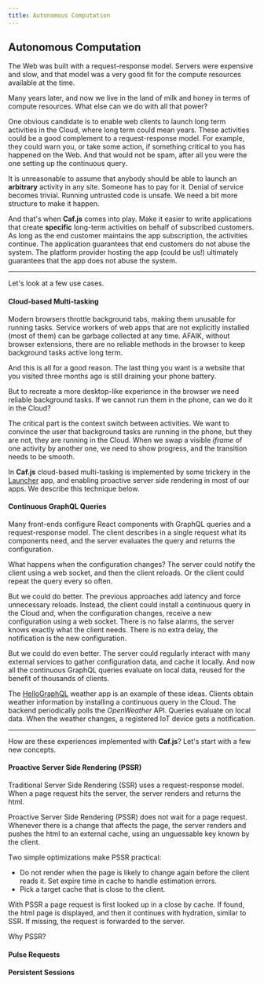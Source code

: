 ```yaml
---
title: Autonomous Computation
---
```

## Autonomous Computation

The Web was built with a request-response model. Servers were expensive and slow, and that model was a very good fit for the compute resources available at the time.

Many years later, and now we live in the land of milk and honey in terms of compute resources. What else can we do with all that power?

One obvious candidate is to enable web clients to launch long term activities in the Cloud, where long term could mean years. These activities could be a good complement to a request-response model. For example, they could warn you, or take some action, if something critical to you has happened on the Web. And that would not be spam, after all you were the one setting up the continuous query.

It is unreasonable to assume that anybody should be able to launch an **arbitrary** activity in any site. Someone has to pay for it. Denial of service becomes trivial. Running untrusted code is unsafe. We need a bit more structure to make it happen.

And that's when **Caf.js** comes into play. Make it easier to write applications that create **specific** long-term activities on behalf of subscribed customers. As long as the end customer maintains the app subscription, the activities continue. The application guarantees that end customers do not abuse the system. The platform provider hosting the app (could be us!) ultimately guarantees that the app does not abuse the system.

<hr/>

Let's look at a few use cases.

#### Cloud-based Multi-tasking

Modern browsers throttle background tabs, making them unusable for running tasks. Service workers of web apps that are not explicitly installed (most of them) can be garbage collected at any time. AFAIK, without browser extensions, there are no reliable methods in the browser to keep background tasks active long term.

And this is all for a good reason. The last thing you want is a website that you visited three months ago is still draining your phone battery.

But to recreate a more desktop-like experience in the browser we need reliable background tasks. If we cannot run them in the phone, can we do it in the Cloud?

The critical part is the context switch between activities. We want to convince the user that background tasks are running in the phone, but they are not, they are running in the Cloud. When we swap a visible *iframe* of one activity by another one, we need to show progress, and the transition needs to be smooth.

In **Caf.js** cloud-based multi-tasking is implemented by some trickery in the [Launcher](https://github.com/cafjs/caf_launcher.git) app, and enabling proactive server side rendering in most of our apps. We describe this technique below.

#### Continuous GraphQL Queries

Many front-ends configure React components with GraphQL queries and a request-response model. The client describes in a single request what its components need, and the server evaluates the query and returns the configuration.

What happens when the configuration changes? The server could notify the client using a web socket, and then the client reloads. Or the client could repeat the query every so often.

But we could do better. The previous approaches add latency and force unnecessary reloads. Instead, the client could install a continuous query in the Cloud and, when the configuration changes, receive a new configuration using a web socket. There is no false alarms, the server knows exactly what the client needs. There is no extra delay, the notification is the new configuration.

But we could do even better. The server could regularly interact with many external services to gather configuration data, and cache it locally. And now all the continuous GraphQL queries evaluate on local data, reused for the benefit of thousands of clients.

The [HelloGraphQL](https://github.com/cafjs/caf_hellographql.git) weather app is an example of these ideas. Clients obtain weather information by installing a continuous query in the Cloud. The backend periodically polls the *OpenWeather* API. Queries evaluate on local data. When the weather changes, a registered IoT device gets a notification.

<hr/>

How are these experiences implemented with **Caf.js**? Let's start with a few new concepts.

#### Proactive Server Side Rendering (PSSR)

Traditional Server Side Rendering (SSR) uses a request-response model. When a page request hits the server, the server renders and returns the html.

Proactive Server Side Rendering (PSSR) does not wait for a page request. Whenever there is a change that affects the page, the server renders and pushes the html to an external cache, using an unguessable key known by the client.

Two simple optimizations make PSSR practical:

*  Do not render when the page is likely to change again before the client reads it. Set expire time in cache to handle estimation errors.
* Pick a target cache that is close to the client.

With PSSR a page request is first looked up in a close by cache. If found, the html page is displayed, and then it continues with hydration, similar to SSR. If missing, the request is forwarded to the server.

Why PSSR?


#### Pulse Requests

#### Persistent Sessions
